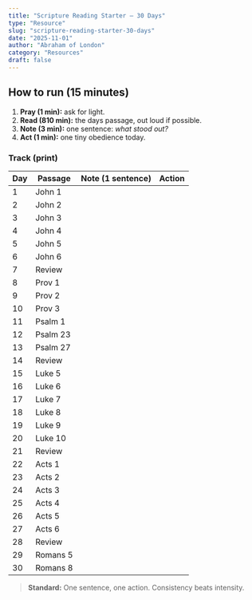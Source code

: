 ```yaml
---
title: "Scripture Reading Starter — 30 Days"
type: "Resource"
slug: "scripture-reading-starter-30-days"
date: "2025-11-01"
author: "Abraham of London"
category: "Resources"
draft: false
---
```


## How to run (15 minutes)

1. **Pray (1 min):** ask for light.
2. **Read (810 min):** the days passage, out loud if possible.
3. **Note (3 min):** one sentence: _what stood out?_
4. **Act (1 min):** one tiny obedience today.

### Track (print)

| Day | Passage  | Note (1 sentence) | Action |
| --- | -------- | ----------------- | ------ |
| 1   | John 1   |                   |        |
| 2   | John 2   |                   |        |
| 3   | John 3   |                   |        |
| 4   | John 4   |                   |        |
| 5   | John 5   |                   |        |
| 6   | John 6   |                   |        |
| 7   | Review   |                   |        |
| 8   | Prov 1   |                   |        |
| 9   | Prov 2   |                   |        |
| 10  | Prov 3   |                   |        |
| 11  | Psalm 1  |                   |        |
| 12  | Psalm 23 |                   |        |
| 13  | Psalm 27 |                   |        |
| 14  | Review   |                   |        |
| 15  | Luke 5   |                   |        |
| 16  | Luke 6   |                   |        |
| 17  | Luke 7   |                   |        |
| 18  | Luke 8   |                   |        |
| 19  | Luke 9   |                   |        |
| 20  | Luke 10  |                   |        |
| 21  | Review   |                   |        |
| 22  | Acts 1   |                   |        |
| 23  | Acts 2   |                   |        |
| 24  | Acts 3   |                   |        |
| 25  | Acts 4   |                   |        |
| 26  | Acts 5   |                   |        |
| 27  | Acts 6   |                   |        |
| 28  | Review   |                   |        |
| 29  | Romans 5 |                   |        |
| 30  | Romans 8 |                   |        |

> **Standard:** One sentence, one action. Consistency beats intensity.


